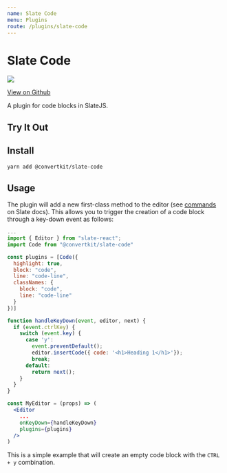 ```yaml
---
name: Slate Code
menu: Plugins
route: /plugins/slate-code
---
```



# Slate Code

![](https://img.shields.io/circleci/project/github/ConvertKit/slate-plugins/master.svg?style=flat)

[View on Github](https://github.com/ConvertKit/slate-plugins)

A plugin for code blocks in SlateJS.

## Try It Out

<Editor />

## Install

```bash
yarn add @convertkit/slate-code
```

## Usage

The plugin will add a new first-class method to the editor (see [commands](https://docs.slatejs.org/slate-core/plugins#commands) on Slate docs).
This allows you to trigger the creation of a code block through a key-down event as follows:

```jsx
...
import { Editor } from "slate-react";
import Code from "@convertkit/slate-code"

const plugins = [Code({
  highlight: true,
  block: "code",
  line: "code-line",
  classNames: {
    block: "code",
    line: "code-line"
  }
})]

function handleKeyDown(event, editor, next) {
  if (event.ctrlKey) {
    switch (event.key) {
      case 'y':
        event.preventDefault();
        editor.insertCode({ code: '<h1>Heading 1</h1>'});
        break;
      default:
        return next();
    }
  }
}

const MyEditor = (props) => (
  <Editor
    ...
    onKeyDown={handleKeyDown}
    plugins={plugins}
  />
)
```

This is a simple example that will create an empty code block with the `CTRL + y` combination.
